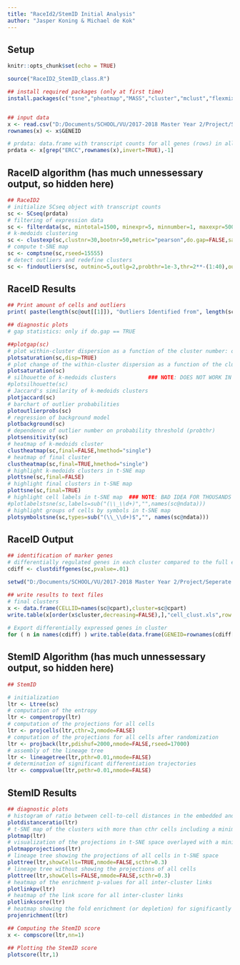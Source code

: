 ```yaml
---
title: "RaceId2/StemID Initial Analysis"
author: "Jasper Koning & Michael de Kok"
---
```


## Setup

```r

knitr::opts_chunk$set(echo = TRUE)

source("RaceID2_StemID_class.R")

## install required packages (only at first time)
install.packages(c("tsne","pheatmap","MASS","cluster","mclust","flexmix","lattice","fpc","RColorBrewer","permute","amap","locfit","vegan"), repos = "http://cran.us.r-project.org")


## input data
x <- read.csv("D:/Documents/SCHOOL/VU/2017-2018 Master Year 2/Project/Seperate Scripts/lymphnode-sc-transcriptomics/data/3 - combinedcounts/LNS_W_ALL.csv",sep=",",header=TRUE)
rownames(x) <- x$GENEID

# prdata: data.frame with transcript counts for all genes (rows) in all cells (columns); with rownames == gene ids; remove ERCC spike-ins 
prdata <- x[grep("ERCC",rownames(x),invert=TRUE),-1]

```

## RaceID algorithm (has much unnessessary output, so hidden here)

```r

## RaceID2
# initialize SCseq object with transcript counts
sc <- SCseq(prdata)
# filtering of expression data
sc <- filterdata(sc, mintotal=1500, minexpr=5, minnumber=1, maxexpr=500, downsample=FALSE, dsn=1, rseed=17000)
# k-medoids clustering
sc <- clustexp(sc,clustnr=30,bootnr=50,metric="pearson",do.gap=FALSE,sat=TRUE,SE.method="Tibs2001SEmax",SE.factor=.25,B.gap=50,cln=0,rseed=17000,FUNcluster="kmedoids")
# compute t-SNE map
sc <- comptsne(sc,rseed=15555)
# detect outliers and redefine clusters
sc <- findoutliers(sc, outminc=5,outlg=2,probthr=1e-3,thr=2**-(1:40),outdistquant=.95)

```

## RaceID Results

```r

## Print amount of cells and outliers
print( paste(length(sc@out[[1]]), "Outliers Identified from", length(sc@fdata), "Cells", sep=" " ))

## diagnostic plots
# gap statistics: only if do.gap == TRUE

##plotgap(sc)
# plot within-cluster dispersion as a function of the cluster number: only if sat == TRUE
plotsaturation(sc,disp=TRUE)
# plot change of the within-cluster dispersion as a function of the cluster number: only if sat == TRUE
plotsaturation(sc)
# silhouette of k-medoids clusters          ### NOTE: DOES NOT WORK IN RSTUDIO: https://github.com/hemberg-lab/SC3/issues/45
#plotsilhouette(sc)  
# Jaccard's similarity of k-medoids clusters
plotjaccard(sc)
# barchart of outlier probabilities
plotoutlierprobs(sc)
# regression of background model
plotbackground(sc)
# dependence of outlier number on probability threshold (probthr)
plotsensitivity(sc)
# heatmap of k-medoids cluster
clustheatmap(sc,final=FALSE,hmethod="single")
# heatmap of final cluster
clustheatmap(sc,final=TRUE,hmethod="single")
# highlight k-medoids clusters in t-SNE map
plottsne(sc,final=FALSE)
# highlight final clusters in t-SNE map
plottsne(sc,final=TRUE)
# highlight cell labels in t-SNE map  ### NOTE: BAD IDEA FOR THOUSANDS OF CELLS!
#plotlabelstsne(sc,labels=sub("(\\_\\d+)","",names(sc@ndata)))
# highlight groups of cells by symbols in t-SNE map
plotsymbolstsne(sc,types=sub("(\\_\\d+)$","", names(sc@ndata)))

```

## RaceID Output

```r

## identification of marker genes
# differentially regulated genes in each cluster compared to the full ensemble
cdiff <- clustdiffgenes(sc,pvalue=.01)

setwd("D:/Documents/SCHOOL/VU/2017-2018 Master Year 2/Project/Seperate Scripts/lymphnode-sc-transcriptomics/data/4 - raceidstemid")

## write results to text files
# final clusters 
x <- data.frame(CELLID=names(sc@cpart),cluster=sc@cpart)
write.table(x[order(x$cluster,decreasing=FALSE),],"cell_clust.xls",row.names=FALSE,col.names=TRUE,sep="\t",quote=FALSE)
  
# Export differentially expressed genes in cluster
for ( n in names(cdiff) ) write.table(data.frame(GENEID=rownames(cdiff[[n]]),cdiff[[n]]),paste(paste("cell_clust_diff_genes",sub("\\.","\\_",n),sep="_"),".xls",sep=""),row.names=FALSE,col.names=TRUE,sep="\t",quote=FALSE)

```

## StemID Algorithm (has much unnessessary output, so hidden here)

```r
## StemID

# initialization
ltr <- Ltree(sc)
# computation of the entropy
ltr <- compentropy(ltr)
# computation of the projections for all cells
ltr <- projcells(ltr,cthr=2,nmode=FALSE)
# computation of the projections for all cells after randomization
ltr <- projback(ltr,pdishuf=2000,nmode=FALSE,rseed=17000)                ### NOTE: SHOULD BE CHANGEABLE IN SNAKEMAKE
# assembly of the lineage tree
ltr <- lineagetree(ltr,pthr=0.01,nmode=FALSE)
# determination of significant differentiation trajectories
ltr <- comppvalue(ltr,pethr=0.01,nmode=FALSE)
```

## StemID Results

```r
## diagnostic plots
# histogram of ratio between cell-to-cell distances in the embedded and the input space
plotdistanceratio(ltr)
# t-SNE map of the clusters with more than cthr cells including a minimum spanning tree for the cluster medoids
plotmap(ltr)
# visualization of the projections in t-SNE space overlayed with a minimum spanning tree connecting the cluster medoids
plotmapprojections(ltr)
# lineage tree showing the projections of all cells in t-SNE space
plottree(ltr,showCells=TRUE,nmode=FALSE,scthr=0.3)                        ### NOTE: SHOULD BE CHANGEABLE IN SNAKEMAKE
# lineage tree without showing the projections of all cells
plottree(ltr,showCells=FALSE,nmode=FALSE,scthr=0.3)                       ### NOTE: SHOULD BE CHANGEABLE IN SNAKEMAKE
# heatmap of the enrichment p-values for all inter-cluster links
plotlinkpv(ltr)
# heatmap of the link score for all inter-cluster links
plotlinkscore(ltr)
# heatmap showing the fold enrichment (or depletion) for significantly enriched or depleted links
projenrichment(ltr)

## Computing the StemID score
x <- compscore(ltr,nn=1)

## Plotting the StemID score
plotscore(ltr,1)

```

